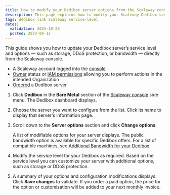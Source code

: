 ```yaml
---
title: How to modify your Dedibox server options from the Scaleway console
description: This page explains how to modify your Scaleway Dedibox server options
tags: dedibox link scaleway service-level
dates:
  validation: 2025-10-28
  posted: 2022-04-12
---
```




<DediboxScalewayMigration />

This guide shows you how to update your Dedibox server’s service level and options — such as storage, DDoS protection, or bandwidth — directly from the Scaleway console.

<Requirements />

- A Scaleway account logged into the [console](https://console.scaleway.com)
- [Owner](/iam/concepts/#owner) status or [IAM permissions](/iam/concepts/#permission) allowing you to perform actions in the intended Organization
- [Ordered](/dedibox-scaleway/how-to/order-dedibox/) a Dedibox server

1. Click **Dedibox** in the **Bare Metal** section of the [Scaleway console](https://console.scaleway.com) side menu. The Dedibox dashboard displays.
2. Choose the server you want to configure from the list. Click its name to display that server's information page.
3. Scroll down to the **Server options** section and click **Change options**.

    A list of modifiable options for your server displays.
    <Message type="tip">
      The public bandwidth option is available for specific Dedibox offers. For a list of compatible machines, see [Additional Bandwidth for your Dedibox](https://www.scaleway.com/en/dedibox/network/bandwidth/).
    </Message>
4. Modify the service level for your Dedibox as required. Based on the service level you can customize your server with additional options, such as storage or DDoS protection.
    <Lightbox image={image} alt="" />
5. A summary of your options and configuration modifications displays. Click **Save changes** to validate.
    <Message type="important">
      If you order a paid option, the price for the option or customization will be added to your next monthly invoice.
    </Message>